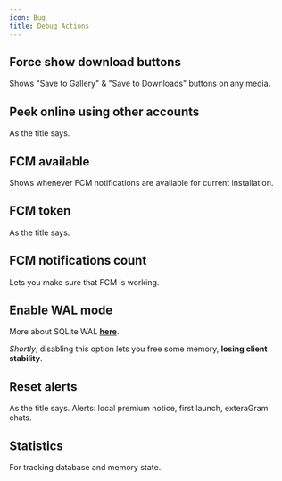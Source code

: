 ```yaml
---
icon: Bug
title: Debug Actions
---
```

## Force show download buttons

Shows "Save to Gallery" & "Save to Downloads" buttons on any media.

## Peek online using other accounts

As the title says.

## FCM available

Shows whenever FCM notifications are available for current installation.

## FCM token

As the title says.

## FCM notifications count

Lets you make sure that FCM is working.

## Enable WAL mode

More about SQLite WAL **[here](https://www.sqlite.org/wal.html)**.

*Shortly*, disabling this option lets you free some memory, **losing client stability**.

## Reset alerts

As the title says. Alerts: local premium notice, first launch, exteraGram chats.

## Statistics

For tracking database and memory state.